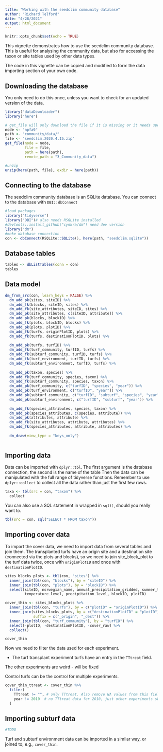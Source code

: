 ```yaml
---
title: "Working with the seedclim community database"
author: "Richard Telford"
date: "4/28/2021"
output: html_document
---
```


```r
knitr::opts_chunk$set(echo = TRUE)
```

This vignette demonstrates how to use the seedclim community database.
This is useful for analysing the community data, but also for accessing the taxon or site tables used by other data types.

The code in this vignette can be copied and modified to form the data importing section of your own code.

## Downloading the database

You only need to do this once, unless you want to check for an updated version of the data.


```r
library("dataDownloader")
library("here")

# get_file will only download the file if it is missing or it needs updating
node <- "npfa9"
path <- "community/data/"
file <- "seedclim.2020.4.15.zip"
get_file(node = node, 
         file = file,
         path = here(path),
         remote_path = "3_Community_data")

#unzip
unzip(here(path, file), exdir = here(path))
```

## Connecting to the database

The seedclim community database is an SQLite database. 
You can connect to the database with `DBI::dbConnect`

```r
#load packages
library("tidyverse")
library("DBI")# also needs RSQLite installed
#devtools::install_github("cynkra/dm") need dev version
library("dm")
#make database connection
con <- dbConnect(RSQLite::SQLite(), here(path, "seedclim.sqlite"))
```


## Database tables

```r
tables <- dbListTables(conn = con)
tables
```

## Data model

```r

dm_from_src(con, learn_keys = FALSE) %>%
  dm_add_pk(sites, siteID) %>% 
  dm_add_fk(blocks, siteID, sites) %>% 
  dm_add_fk(site_attributes, siteID, sites) %>% 
  dm_add_pk(site_attributes, c(siteID, attribute)) %>% 
  dm_add_pk(blocks, blockID) %>% 
  dm_add_fk(plots, blockID, blocks) %>% 
  dm_add_pk(plots, plotID) %>% 
  dm_add_fk(turfs, originPlotID, plots) %>% 
  dm_add_fk(turfs, destinationPlotID, plots) %>% 
  
  dm_add_pk(turfs, turfID) %>% 
  dm_add_fk(turf_community, turfID, turfs) %>% 
  dm_add_fk(subturf_community, turfID, turfs) %>% 
  dm_add_fk(turf_environment, turfID, turfs) %>% 
  dm_add_fk(subturf_environment, turfID, turfs) %>%
    
  dm_add_pk(taxon, species) %>% 
  dm_add_fk(turf_community, species, taxon) %>% 
  dm_add_fk(subturf_community, species, taxon) %>%
  dm_add_pk(turf_community, c("turfID", "species", "year")) %>%  
  dm_add_pk(turf_environment, c("turfID", "year")) %>% 
  dm_add_pk(subturf_community, c("turfID", "subturf", "species", "year")) %>%  
  dm_add_pk(subturf_environment, c("turfID", "subturf", "year")) %>% 
  
  dm_add_fk(species_attributes, species, taxon) %>% 
  dm_add_pk(species_attributes, c(species, attribute)) %>% 
  dm_add_pk(attributes, attribute) %>% 
  dm_add_fk(site_attributes, attribute, attributes) %>% 
  dm_add_fk(species_attributes, attribute, attributes) %>% 
  
  dm_draw(view_type = "keys_only")
  

```


## Importing data

Data can be imported with `dplyr::tbl`. 
The first argument is the database connection, the second is the name of the table 
Then the data can be manipulated with the full range of tidyverse functions.
Remember to use `dplyr::collect` to collect all the data rather than just the first few rows.

```r
taxa <- tbl(src = con, "taxon") %>% 
  collect

```

You can also use a SQL statement in wrapped in `sql()`, should you really want to.

```r
tbl(src = con, sql("SELECT * FROM taxon"))
```

## Importing cover data

To import the cover data, we need to import data from several tables and join them.
The transplanted turfs have an origin site and a destination site (connected via the plots and blocks), so we need to join site_block_plot to the turf data twice, once with `originPlotID` and once with `destinationPlotID`.


```r
sites_blocks_plots <- tbl(con, "sites") %>% 
  inner_join(tbl(con, "blocks"), by = "siteID") %>% 
  inner_join(tbl(con, "plots"), by = "blockID") %>% 
  select(siteID, norwegian_name, annual_precipitation_gridded, summer_temperature_gridded,
         temperature_level, precipitation_level, blockID, plotID)

cover_thin <- sites_blocks_plots %>% 
  inner_join(tbl(con, "turfs"), by = c("plotID" = "originPlotID")) %>% 
  inner_join(sites_blocks_plots, by = c("destinationPlotID" = "plotID"), 
             suffix = c("_origin", "_dest")) %>% 
  inner_join(tbl(con, "turf_community"), by = "turfID") %>% 
  select(-plotID, -destinationPlotID, -cover_raw) %>%
  collect()

cover_thin
```

Now we need to filter the data used for each experiment.

- The turf transplant experiment turfs have an entry in the `TTtreat` field.

The other experiments are weird - will be fixed

<!-- - The grass removal experiment turfs have an entry in the `GRtreat` field. -->
<!-- - The recruit tag experiment turfs have an entry in the `RTtreat` field. -->

Control turfs can be the control for multiple experiments.

```r
cover_thin_ttreat <- cover_thin %>% 
  filter(
    TTtreat != "", # only TTtreat. Also remove NA values from this field
    year != 2010  # no TTtreat data for 2010, just other experiments sharing the turfs
  )
```

## Importing subturf data


```r
#TODO
```


Turf and subturf environment data can be imported in a similar way, or joined to, e.g., `cover_thin`.
